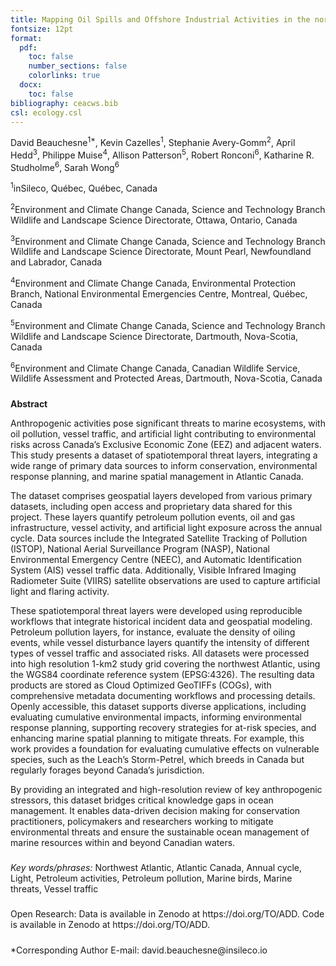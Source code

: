 ```yaml
---
title: Mapping Oil Spills and Offshore Industrial Activities in the northwest Atlantic for Marine Conservation and Management
fontsize: 12pt
format:
  pdf:
    toc: false
    number_sections: false
    colorlinks: true
  docx:
    toc: false
bibliography: ceacws.bib
csl: ecology.csl
---
```


<!--
quarto::render('./MetadataS1.qmd')
rmarkdown::render('./FoodWeb-CumulativeImpact.md', output_format = "word_document")
-->

David Beauchesne^1\*^, Kevin Cazelles^1^, Stephanie Avery-Gomm^2^, April Hedd^3^, Philippe Muise^4^, Allison Patterson^5^, Robert Ronconi^6^, Katharine R. Studholme^6^, Sarah Wong^6^

^1^inSileco, Québec, Québec, Canada

^2^Environment and Climate Change Canada, Science and Technology Branch Wildlife and Landscape Science Directorate, Ottawa, Ontario, Canada

^3^Environment and Climate Change Canada, Science and Technology Branch Wildlife and Landscape Science Directorate, Mount Pearl, Newfoundland and Labrador, Canada

^4^Environment and Climate Change Canada, Environmental Protection Branch, National Environmental Emergencies Centre, Montreal, Québec, Canada

^5^Environment and Climate Change Canada, Science and Technology Branch Wildlife and Landscape Science Directorate, Dartmouth, Nova-Scotia, Canada

^6^Environment and Climate Change Canada, Canadian Wildlife Service, Wildlife Assessment and Protected Areas, Dartmouth, Nova-Scotia, Canada

#####

**Abstract**

Anthropogenic activities pose significant threats to marine ecosystems, with oil pollution, vessel traffic, and artificial light contributing to environmental risks across Canada’s Exclusive Economic Zone (EEZ) and adjacent waters.  This study presents a dataset of spatiotemporal threat layers, integrating a wide range of primary data sources to inform conservation, environmental response planning, and marine spatial management in Atlantic Canada. 

The dataset comprises geospatial layers developed from various primary datasets, including open access and proprietary data shared for this project. These layers quantify petroleum pollution events, oil and gas infrastructure, vessel activity, and artificial light exposure across the annual cycle. Data sources include the Integrated Satellite Tracking of Pollution (ISTOP), National Aerial Surveillance Program (NASP), National Environmental Emergency Centre (NEEC), and Automatic Identification System (AIS) vessel traffic data. Additionally, Visible Infrared Imaging Radiometer Suite (VIIRS) satellite observations are used to capture artificial light and flaring activity.

These spatiotemporal threat layers were developed using reproducible workflows that integrate historical incident data and geospatial modeling. Petroleum pollution layers, for instance, evaluate the density of oiling events, while vessel disturbance layers quantify the intensity of different types of vessel traffic and associated risks. All datasets were processed into high resolution 1-km2 study grid covering the northwest Atlantic, using the WGS84 coordinate reference system (EPSG:4326). The resulting data products are stored as Cloud Optimized GeoTIFFs (COGs), with comprehensive metadata documenting workflows and processing details. Openly accessible, this dataset supports diverse applications, including evaluating cumulative environmental impacts, informing environmental response planning, supporting recovery strategies for at-risk species, and enhancing marine spatial planning to mitigate threats. For example, this work provides a foundation for evaluating cumulative effects on vulnerable species, such as the Leach’s Storm-Petrel, which breeds in Canada but regularly forages beyond Canada’s jurisdiction.

By providing an integrated and high-resolution review of key anthropogenic stressors, this dataset bridges critical knowledge gaps in ocean management. It enables data-driven decision making for conservation practitioners, policymakers and researchers working to mitigate environmental threats and ensure the sustainable ocean management of marine resources within and beyond Canadian waters.


#####

*Key words/phrases:* 
Northwest Atlantic, 
Atlantic Canada,
Annual cycle,
Light,
Petroleum activities,
Petroleum pollution,
Marine birds,
Marine threats,
Vessel traffic

#####

Open Research: Data is available in Zenodo at https://doi.org/TO/ADD. 
Code is available in Zenodo at https://doi.org/TO/ADD.

#####

*Corresponding Author E-mail: david.beauchesne@insileco.io
